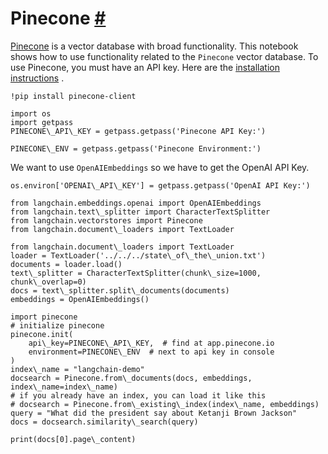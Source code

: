  Pinecone
 [#](#pinecone "Permalink to this headline")
=======================================================
[Pinecone](https://docs.pinecone.io/docs/overview) 
 is a vector database with broad functionality.
 This notebook shows how to use functionality related to the
 `Pinecone`
 vector database.
 To use Pinecone, you must have an API key.
Here are the
 [installation instructions](https://docs.pinecone.io/docs/quickstart) 
 .
```
!pip install pinecone-client
```
```
import os
import getpass
PINECONE\_API\_KEY = getpass.getpass('Pinecone API Key:')
```
```
PINECONE\_ENV = getpass.getpass('Pinecone Environment:')
```
 We want to use
 `OpenAIEmbeddings`
 so we have to get the OpenAI API Key.
```
os.environ['OPENAI\_API\_KEY'] = getpass.getpass('OpenAI API Key:')
```
```
from langchain.embeddings.openai import OpenAIEmbeddings
from langchain.text\_splitter import CharacterTextSplitter
from langchain.vectorstores import Pinecone
from langchain.document\_loaders import TextLoader
```
```
from langchain.document\_loaders import TextLoader
loader = TextLoader('../../../state\_of\_the\_union.txt')
documents = loader.load()
text\_splitter = CharacterTextSplitter(chunk\_size=1000, chunk\_overlap=0)
docs = text\_splitter.split\_documents(documents)
embeddings = OpenAIEmbeddings()
```
```
import pinecone 
# initialize pinecone
pinecone.init(
    api\_key=PINECONE\_API\_KEY,  # find at app.pinecone.io
    environment=PINECONE\_ENV  # next to api key in console
)
index\_name = "langchain-demo"
docsearch = Pinecone.from\_documents(docs, embeddings, index\_name=index\_name)
# if you already have an index, you can load it like this
# docsearch = Pinecone.from\_existing\_index(index\_name, embeddings)
query = "What did the president say about Ketanji Brown Jackson"
docs = docsearch.similarity\_search(query)
```
```
print(docs[0].page\_content)
```